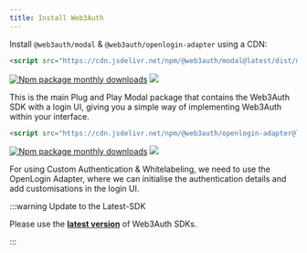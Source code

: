 ```yaml
---
title: Install Web3Auth
---
```


Install `@web3auth/modal` & `@web3auth/openlogin-adapter` using a CDN:

```html
<script src="https://cdn.jsdelivr.net/npm/@web3auth/modal@latest/dist/modal.umd.min.js"></script>
```

[![Npm package monthly downloads](https://badgen.net/npm/dm/@web3auth/modal)](https://www.npmjs.com/package/@web3auth/modal)
[![](https://data.jsdelivr.com/v1/package/npm/@web3auth/modal/badge)](https://www.jsdelivr.com/package/npm/@web3auth/modal)

This is the main Plug and Play Modal package that contains the Web3Auth SDK with a login UI, giving you a simple way of implementing Web3Auth within
your interface.

```html
<script src="https://cdn.jsdelivr.net/npm/@web3auth/openlogin-adapter@latest/dist/openloginAdapter.umd.min.js"></script>
```

[![Npm package monthly downloads](https://badgen.net/npm/dm/@web3auth/openlogin-adapter)](https://www.npmjs.com/package/@web3auth/openlogin-adapter)
[![](https://data.jsdelivr.com/v1/package/npm/@web3auth/openlogin-adapter/badge)](https://www.jsdelivr.com/package/npm/@web3auth/openlogin-adapter)

For using Custom Authentication & Whitelabeling, we need to use the OpenLogin Adapter, where we can initialise the authentication details and add
customisations in the login UI.

:::warning Update to the Latest-SDK

Please use the **[latest version](https://www.npmjs.com/package/@web3auth/modal)** of Web3Auth SDKs.

:::
